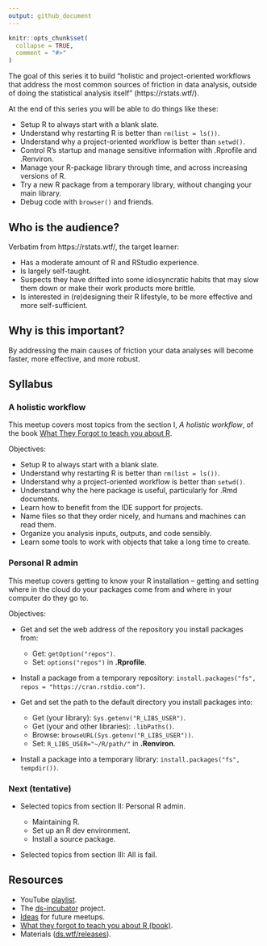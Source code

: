 ```yaml
---
output: github_document
---
```


```r
knitr::opts_chunk$set(
  collapse = TRUE,
  comment = "#>"
)
```

The goal of this series it to build "holistic and project-oriented workflows
that address the most common sources of friction in data analysis, outside of
doing the statistical analysis itself" (https://rstats.wtf/).

At the end of this series you will be able to do things like these:

* Setup R to always start with a blank slate.
* Understand why restarting R is better than `rm(list = ls())`.
* Understand why a project-oriented workflow is better than `setwd()`.
* Control R's startup and manage sensitive information with .Rprofile and .Renviron.
* Manage your R-package library through time, and across increasing versions of R.
* Try a new R package from a temporary library, without changing your main library.
* Debug code with `browser()` and friends.

## Who is the audience?

Verbatim from https://rstats.wtf/, the target learner:

* Has a moderate amount of R and RStudio experience.
* Is largely self-taught.
* Suspects they have drifted into some idiosyncratic habits that may slow them
down or make their work products more brittle.
* Is interested in (re)designing their R lifestyle, to be more effective and
more self-sufficient.

## Why is this important?

By addressing the main causes of friction your data analyses will become faster,
more effective, and more robust.

## Syllabus

### A holistic workflow

This meetup covers most topics from the section I, _A holistic workflow_, of the
book [What They Forgot to teach you about R](https://rstats.wtf/).

Objectives:

* Setup R to always start with a blank slate.
* Understand why restarting R is better than `rm(list = ls())`.
* Understand why a project-oriented workflow is better than `setwd()`.
* Understand why the here package is useful, particularly for .Rmd documents.
* Learn how to benefit from the IDE support for projects.
* Name files so that they order nicely, and humans and machines can read them.
* Organize you analysis inputs, outputs, and code sensibly.
* Learn some tools to work with objects that take a long time to create.

### Personal R admin

This meetup covers getting to know your R installation -- getting and setting
where in the cloud do your packages come from and where in your computer do they
go to.

Objectives:

* Get and set the web address of the repository you install packages from:
  * Get: `getOption("repos")`.
  * Set: `options("repos")` in **.Rprofile**.

* Install a package from a temporary repository: `install.packages("fs", repos = "https://cran.rstdio.com")`.

* Get and set the path to the default directory you install packages into:

  * Get (your library): `Sys.getenv("R_LIBS_USER")`.
  * Get (your and other libraries): `.libPaths()`.
  * Browse: `browseURL(Sys.getenv("R_LIBS_USER"))`.
  * Set: `R_LIBS_USER="~/R/path/"` in **.Renviron**.

* Install a package into a temporary library: `install.packages("fs", tempdir())`.

### Next (tentative)

* Selected topics from section II: Personal R admin.
  
  * Maintaining R.
  * Set up an R dev environment.
  * Install a source package.

* Selected topics from section III: All is fail.

## Resources

* YouTube [playlist](https://bit.ly/ds-incubator-videos).
* The
[ds-incubator](https://github.com/2DegreesInvesting/ds-incubator#ds-incubator)
project.
* [Ideas](https://bit.ly/dsi-ideas) for future meetups.
* [What they forgot to teach you about R (book)](https://rstats.wtf/).
* Materials
([ds.wtf/releases](https://github.com/2DegreesInvesting/ds.wtf/releases)).
